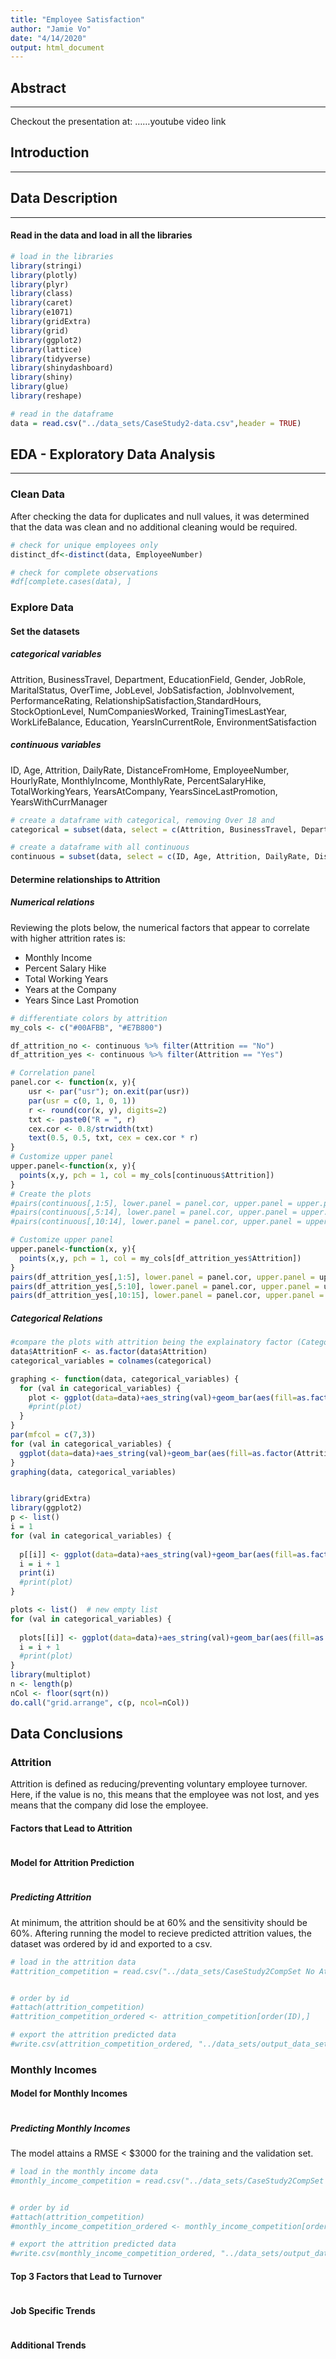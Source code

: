 ```yaml
---
title: "Employee Satisfaction"
author: "Jamie Vo"
date: "4/14/2020"
output: html_document
---
```


## Abstract
***
Checkout the presentation at: ......youtube video link

## Introduction
***
## Data Description
***
#### Read in the data and load in all the libraries
```r
# load in the libraries
library(stringi)
library(plotly)
library(plyr)
library(class)
library(caret)
library(e1071)
library(gridExtra)
library(grid)
library(ggplot2)
library(lattice)
library(tidyverse)
library(shinydashboard)
library(shiny)
library(glue)
library(reshape)

# read in the dataframe
data = read.csv("../data_sets/CaseStudy2-data.csv",header = TRUE)
```

## EDA - Exploratory Data Analysis
***
### Clean Data
After checking the data for duplicates and null values, it was determined that the data was clean and no additional 
cleaning would be required.

```r
# check for unique employees only
distinct_df<-distinct(data, EmployeeNumber)

# check for complete observations 
#df[complete.cases(data), ]

```

### Explore Data

#### Set the datasets 
##### categorical variables
Attrition, BusinessTravel, Department, EducationField, Gender, JobRole, MaritalStatus, OverTime, JobLevel, JobSatisfaction, JobInvolvement, PerformanceRating, RelationshipSatisfaction,StandardHours, StockOptionLevel, NumCompaniesWorked, TrainingTimesLastYear, WorkLifeBalance, Education, YearsInCurrentRole, EnvironmentSatisfaction

##### continuous variables
ID, Age, Attrition, DailyRate, DistanceFromHome, EmployeeNumber, HourlyRate, MonthlyIncome, MonthlyRate, PercentSalaryHike, TotalWorkingYears, YearsAtCompany, YearsSinceLastPromotion, YearsWithCurrManager
```r
# create a dataframe with categorical, removing Over 18 and 
categorical = subset(data, select = c(Attrition, BusinessTravel, Department, EducationField, Gender, JobRole, MaritalStatus, OverTime, JobLevel, JobSatisfaction, JobInvolvement, PerformanceRating, RelationshipSatisfaction, StockOptionLevel, NumCompaniesWorked, TrainingTimesLastYear, WorkLifeBalance, Education, YearsInCurrentRole, EnvironmentSatisfaction))

# create a dataframe with all continuous
continuous = subset(data, select = c(ID, Age, Attrition, DailyRate, DistanceFromHome, EmployeeNumber, HourlyRate, MonthlyIncome, MonthlyRate, PercentSalaryHike, TotalWorkingYears, YearsAtCompany, YearsSinceLastPromotion, YearsWithCurrManager, StandardHours) )

```


#### Determine relationships to Attrition

##### Numerical relations
Reviewing the plots below, the numerical factors that appear to correlate with higher attrition rates is:

* Monthly Income
* Percent Salary Hike
* Total Working Years
* Years at the Company
* Years Since Last Promotion
```r
# differentiate colors by attrition
my_cols <- c("#00AFBB", "#E7B800") 

df_attrition_no <- continuous %>% filter(Attrition == "No")
df_attrition_yes <- continuous %>% filter(Attrition == "Yes")

# Correlation panel
panel.cor <- function(x, y){
    usr <- par("usr"); on.exit(par(usr))
    par(usr = c(0, 1, 0, 1))
    r <- round(cor(x, y), digits=2)
    txt <- paste0("R = ", r)
    cex.cor <- 0.8/strwidth(txt)
    text(0.5, 0.5, txt, cex = cex.cor * r)
}
# Customize upper panel
upper.panel<-function(x, y){
  points(x,y, pch = 1, col = my_cols[continuous$Attrition])
}
# Create the plots
#pairs(continuous[,1:5], lower.panel = panel.cor, upper.panel = upper.panel) # age vs. business
#pairs(continuous[,5:14], lower.panel = panel.cor, upper.panel = upper.panel) # age vs. business
#pairs(continuous[,10:14], lower.panel = panel.cor, upper.panel = upper.panel) # age vs. business

# Customize upper panel
upper.panel<-function(x, y){
  points(x,y, pch = 1, col = my_cols[df_attrition_yes$Attrition])
}
pairs(df_attrition_yes[,1:5], lower.panel = panel.cor, upper.panel = upper.panel) # age vs. business
pairs(df_attrition_yes[,5:10], lower.panel = panel.cor, upper.panel = upper.panel) # age vs. business
pairs(df_attrition_yes[,10:15], lower.panel = panel.cor, upper.panel = upper.panel) # age vs. business
```

##### Categorical Relations
```r

#compare the plots with attrition being the explainatory factor (Categorical)
data$AttritionF <- as.factor(data$Attrition)
categorical_variables = colnames(categorical)

graphing <- function(data, categorical_variables) {
  for (val in categorical_variables) {
    plot <- ggplot(data=data)+aes_string(val)+geom_bar(aes(fill=as.factor(AttritionF)), position="fill")+ ggtitle(glue("{val}"))
    #print(plot)
  }
}
par(mfcol = c(7,3))
for (val in categorical_variables) {
  ggplot(data=data)+aes_string(val)+geom_bar(aes(fill=as.factor(AttritionF)), position="fill")+ ggtitle(glue("{val}"))
}
graphing(data, categorical_variables)


library(gridExtra)
library(ggplot2)
p <- list()
i = 1
for (val in categorical_variables) {
  
  p[[i]] <- ggplot(data=data)+aes_string(val)+geom_bar(aes(fill=as.factor(AttritionF)), position="fill")+ ggtitle(glue("{val}"))
  i = i + 1
  print(i)
  #print(plot)
}

plots <- list()  # new empty list
for (val in categorical_variables) {
  
  plots[[i]] <- ggplot(data=data)+aes_string(val)+geom_bar(aes(fill=as.factor(AttritionF)), position="fill")+ ggtitle(glue("{val}"))
  i = i + 1
  #print(plot)
}
library(multiplot)
n <- length(p)
nCol <- floor(sqrt(n))
do.call("grid.arrange", c(p, ncol=nCol))
``` 



## Data Conclusions

### Attrition
Attrition is defined as reducing/preventing voluntary employee turnover. Here, if the value is no, this means that the employee was not lost, and yes means that the company did lose the employee. 

#### Factors that Lead to Attrition
```r

```

#### Model for Attrition Prediction
```r

```

##### Predicting Attrition
At minimum, the attrition should be at 60% and the sensitivity should be 60%.
Aftering running the model to recieve predicted attrition values, the dataset was ordered by id and exported to a csv. 
```r
# load in the attrition data
#attrition_competition = read.csv("../data_sets/CaseStudy2CompSet No Attrition.csv", header=TRUE)


# order by id
#attach(attrition_competition)
#attrition_competition_ordered <- attrition_competition[order(ID),]

# export the attrition predicted data
#write.csv(attrition_competition_ordered, "../data_sets/output_data_sets/Case2Predictions_JamieVo Attrition.csv")

```

### Monthly Incomes

#### Model for Monthly Incomes
```r

```


##### Predicting Monthly Incomes
The model attains a RMSE < $3000 for the training and the validation set.
```r
# load in the monthly income data
#monthly_income_competition = read.csv("../data_sets/CaseStudy2CompSet No Salary.csv", header=TRUE)


# order by id
#attach(attrition_competition)
#monthly_income_competition_ordered <- monthly_income_competition[order(ID),]

# export the attrition predicted data
#write.csv(monthly_income_competition_ordered, "../data_sets/output_data_sets/Case2Predictions_JamieVo Salary.csv")
```

#### Top 3 Factors that Lead to Turnover
```r

```

#### Job Specific Trends
```r

```

#### Additional Trends
```r

```

```r

```

```r

```

```r

```

```r

```

```r

```
